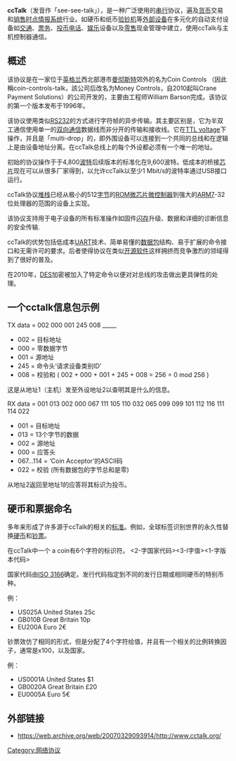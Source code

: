 {{multiple issues| 
{{orphan|time=2015-01-27T05:45:47+00:00}}
{{Expand|time=2018-05-26T04:54:06+00:00}} 
{{Unreferenced|time=2018-05-26T04:54:06+00:00}} 
}}

'''ccTalk'''（发音作「see-see-talk」），是一种广泛使用的[[串行通信|串行]]协议，遍及[[货币|货币]]交易和[[销售时点情报系统|销售时点情报系统]]行业。如硬币和纸币[[验钞机|验钞机]]等[[外部设备|外部设备]]在多元化的自动支付设备如[[交通|交通]]、[[票务|票务]]、[[投币电话|投币电话]]、[[娱乐|娱乐]]设备以及[[零售|零售]]现金管理中建立，使用ccTalk与主机控制器通信。

==概述==
该协议是在一家位于[[英格兰|英格兰]]西北部港市[[曼彻斯特|曼彻斯特]]郊外的名为Coin Controls （因此稱coin-controls-talk，該公司后改名为Money Controls，自2010起叫Crane Payment Solutions）的公司开发的，主要由工程师William Barson完成。该协议的第一个版本发布于1996年。

该协议使用类似[[RS232|RS232]]的方式进行字符帧的异步传输。其主要区别是，它为半双工通信使用单一的[[双向通信|双向通信]]数据线而非分开的传输和接收线。它在[[TTL_voltage|TTL voltage]]下操作，并且是「multi-drop」的，即外围设备可以连接到一个共同的总线和在逻辑上是由设备地址分离。在ccTalk总线上的每个外设都必须有一个唯一的地址。

初始的协议操作于于4,800[[波特率|波特]]后续版本的标准化在9,600波特。低成本的桥接[[芯片|芯片]]现在可以从很多厂家得到，以允许ccTalk以至少1 Mbit/s的波特率通过USB接口运行。

ccTalk协议[[堆栈|堆栈]]已经从极小的512[[字节|字节]]的[[只读存储器|ROM]][[集成电路|微芯片]][[单片机|微控制器]]到强大的[[ARM7|ARM7]]-32位处理器的范围的设备上实现。

该协议支持用于电子设备的所有标准操作如固件[[闪存|闪存]]升级、数据和详细的诊断信息的安全传输.

ccTalk的优势包括低成本[[UART|UART]]技术、简单易懂的[[数据包|数据包]]结构、易于扩展的命令接口和无需许可的要求。后者使得协议在类似[[开源软件|开源软件]]这样拥挤而竞争激烈的领域得到了很好的普及。

在2010年，[[资料加密标准|DES]]加密被加入了特定命令以便对对总线的攻击做出更具弹性的处理。

== 一个cctalk信息包示例 ==

TX data = 002 000 001 245 008
_____
* 002 = 目标地址
* 000 = 零数据字节
* 001 = 源地址
* 245 = 命令头‘请求设备类别ID’
* 008 = 校验和 ( 002 + 000 + 001 + 245 + 008 = 256 = 0 mod 256 )

这是从地址1（主机）发至外设地址2以查明其是什么的信息。

RX data = 001 013 002 000 067 111 105 110 032 065 099 099 101 112 116 111 114 022

* 001 = 目标地址
* 013 = 13个字节的数据
* 002 = 源地址
* 000 = 应答头
* 067…114 = ‘Coin Acceptor’的ASCII码 
* 022 = 校验 (所有数据包的字节总和是零)

从地址2返回至地址1的应答将其标识为投币。

== 硬币和票据命名 ==
多年来形成了许多源于ccTalk的相关的[[标准|标准]]。例如，全球标签识别世界的永久性替换[[硬币|硬币]]和[[钞票|钞票]]。

在ccTalk中一个 a coin有6个字符的标识符。
<2-字国家代码><3-l字值><1-字版本代码>

国家代码由[[ISO_3166|ISO 3166]]确定。发行代码指定到不同的发行日期或相同硬币的特别币种。

例：
* US025A United States 25c
* GB010B Great Britain 10p
* EU200A Euro 2€

钞票效仿了相同的形式，但是分配了4个字符给值，并且有一个相关的比例转换因子，通常是x100，以及国家。

例：
* US0001A United States $1
* GB0020A Great Britain £20
* EU0005A Euro 5€

==外部链接==
* https://web.archive.org/web/20070329093914/http://www.cctalk.org/

[[Category:网络协议|Category:网络协议]]